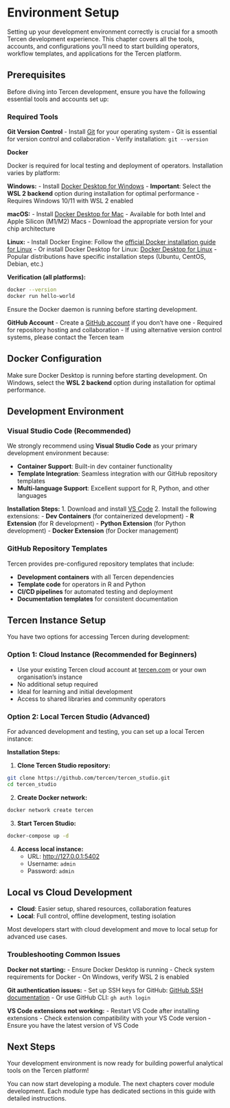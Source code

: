 # Environment Setup

Setting up your development environment correctly is crucial for a smooth Tercen development experience. This chapter covers all the tools, accounts, and configurations you'll need to start building operators, workflow templates, and applications for the Tercen platform.

## Prerequisites

Before diving into Tercen development, ensure you have the following essential tools and accounts set up:

### Required Tools

**Git Version Control**
- Install [Git](https://git-scm.com/downloads) for your operating system
- Git is essential for version control and collaboration
- Verify installation: `git --version`

**Docker**

Docker is required for local testing and deployment of operators. Installation varies by platform:

**Windows:**
- Install [Docker Desktop for Windows](https://docs.docker.com/desktop/install/windows-install/)
- **Important**: Select the **WSL 2 backend** option during installation for optimal performance
- Requires Windows 10/11 with WSL 2 enabled

**macOS:**
- Install [Docker Desktop for Mac](https://docs.docker.com/desktop/install/mac-install/)
- Available for both Intel and Apple Silicon (M1/M2) Macs
- Download the appropriate version for your chip architecture

**Linux:**
- Install Docker Engine: Follow the [official Docker installation guide for Linux](https://docs.docker.com/engine/install/)
- Or install Docker Desktop for Linux: [Docker Desktop for Linux](https://docs.docker.com/desktop/install/linux-install/)
- Popular distributions have specific installation steps (Ubuntu, CentOS, Debian, etc.)

**Verification (all platforms):**
```bash
docker --version
docker run hello-world
```

Ensure the Docker daemon is running before starting development.

**GitHub Account**
- Create a [GitHub account](https://github.com) if you don't have one
- Required for repository hosting and collaboration
- If using alternative version control systems, please contact the Tercen team

::: {.callout-important}
## Docker Configuration
Make sure Docker Desktop is running before starting development. On Windows, select the **WSL 2 backend** option during installation for optimal performance.
:::

## Development Environment

### Visual Studio Code (Recommended)

We strongly recommend using **Visual Studio Code** as your primary development environment because:

- **Container Support**: Built-in dev container functionality
- **Template Integration**: Seamless integration with our GitHub repository templates
- **Multi-language Support**: Excellent support for R, Python, and other languages

**Installation Steps:**
1. Download and install [VS Code](https://code.visualstudio.com/)
2. Install the following extensions:
   - **Dev Containers** (for containerized development)
   - **R Extension** (for R development)
   - **Python Extension** (for Python development)
   - **Docker Extension** (for Docker management)

### GitHub Repository Templates

Tercen provides pre-configured repository templates that include:

- **Development containers** with all Tercen dependencies
- **Template code** for operators in R and Python
- **CI/CD pipelines** for automated testing and deployment
- **Documentation templates** for consistent documentation


## Tercen Instance Setup

You have two options for accessing Tercen during development:

### Option 1: Cloud Instance (Recommended for Beginners)

- Use your existing Tercen cloud account at [tercen.com](https://tercen.com) or your own organisation's instance
- No additional setup required
- Ideal for learning and initial development
- Access to shared libraries and community operators

### Option 2: Local Tercen Studio (Advanced)

For advanced development and testing, you can set up a local Tercen instance:

**Installation Steps:**

1. **Clone Tercen Studio repository:**
```bash
git clone https://github.com/tercen/tercen_studio.git
cd tercen_studio
```

2. **Create Docker network:**
```bash
docker network create tercen
```

3. **Start Tercen Studio:**
```bash
docker-compose up -d
```

4. **Access local instance:**
   - URL: [http://127.0.0.1:5402](http://127.0.0.1:5402)
   - Username: `admin`
   - Password: `admin`

::: {.callout-note}
## Local vs Cloud Development
- **Cloud**: Easier setup, shared resources, collaboration features
- **Local**: Full control, offline development, testing isolation

Most developers start with cloud development and move to local setup for advanced use cases.
:::

### Troubleshooting Common Issues

**Docker not starting:**
- Ensure Docker Desktop is running
- Check system requirements for Docker
- On Windows, verify WSL 2 is enabled

**Git authentication issues:**
- Set up SSH keys for GitHub: [GitHub SSH documentation](https://docs.github.com/en/authentication/connecting-to-github-with-ssh)
- Or use GitHub CLI: `gh auth login`

**VS Code extensions not working:**
- Restart VS Code after installing extensions
- Check extension compatibility with your VS Code version
- Ensure you have the latest version of VS Code

## Next Steps

Your development environment is now ready for building powerful analytical tools on the Tercen platform! 

You can now start developing a module. The next chapters cover module development. Each module type has dedicated sections in this guide with detailed instructions.
